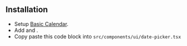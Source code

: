 

## Installation
* Setup <a class="link" href="#basic-calendar">Basic Calendar</a>.
* Add <ExternalLink text="Button" href="https://ui.shadcn.com/docs/components/button" /> and
<ExternalLink text="Popover" href="https://ui.shadcn.com/docs/components/popover" />.
* Copy paste this code block into `src/components/ui/date-picker.tsx`

<CodeBlock client:load code={datePicker} />
